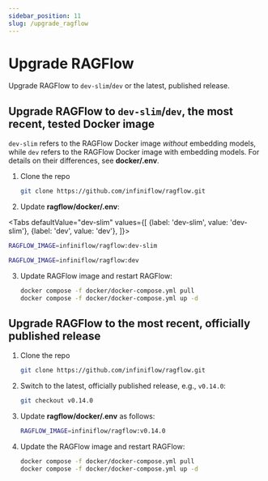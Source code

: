 ```yaml
---
sidebar_position: 11
slug: /upgrade_ragflow
---
```


# Upgrade RAGFlow

Upgrade RAGFlow to `dev-slim`/`dev` or the latest, published release.

## Upgrade RAGFlow to `dev-slim`/`dev`, the most recent, tested Docker image

`dev-slim` refers to the RAGFlow Docker image *without* embedding models, while `dev` refers to the RAGFlow Docker image with embedding models. For details on their differences, see **docker/.env**.

1. Clone the repo

   ```bash
   git clone https://github.com/infiniflow/ragflow.git
   ```

2. Update **ragflow/docker/.env**:

<Tabs
  defaultValue="dev-slim"
  values={[
    {label: 'dev-slim', value: 'dev-slim'},
    {label: 'dev', value: 'dev'},
  ]}>
  <TabItem value="dev-slim">

```bash
RAGFLOW_IMAGE=infiniflow/ragflow:dev-slim
```

  </TabItem>
  <TabItem value="dev">

```bash
RAGFLOW_IMAGE=infiniflow/ragflow:dev
```

  </TabItem>
</Tabs>

3. Update RAGFlow image and restart RAGFlow:

   ```bash
   docker compose -f docker/docker-compose.yml pull
   docker compose -f docker/docker-compose.yml up -d
   ```

## Upgrade RAGFlow to the most recent, officially published release

1. Clone the repo

   ```bash
   git clone https://github.com/infiniflow/ragflow.git
   ```

2. Switch to the latest, officially published release, e.g., `v0.14.0`:

   ```bash
   git checkout v0.14.0
   ```

3. Update **ragflow/docker/.env** as follows:

   ```bash
   RAGFLOW_IMAGE=infiniflow/ragflow:v0.14.0
   ```

4. Update the RAGFlow image and restart RAGFlow:

   ```bash
   docker compose -f docker/docker-compose.yml pull
   docker compose -f docker/docker-compose.yml up -d
   ```